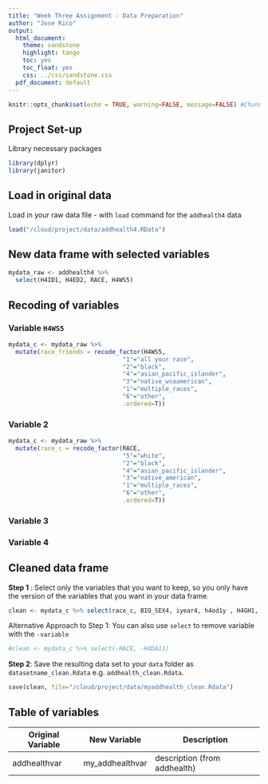 ```yaml
---
title: "Week Three Assignment - Data Preparation"
author: "Jose Rico"
output:
  html_document:
    theme: sandstone
    highlight: tango
    toc: yes
    toc_float: yes
    css: ../css/sandstone.css
  pdf_document: default
---
```



```r
knitr::opts_chunk$set(echo = TRUE, warning=FALSE, message=FALSE) #Chunk default settings 
```

## Project Set-up
Library necessary packages 
```r
library(dplyr)
library(janitor)
```

## Load in original data 
Load in your raw data file - with `load` command for the `addhealth4` data
```r
load("/cloud/project/data/addhealth4.RData")
```


## New data frame with selected variables 
```r
mydata_raw <- addhealth4 %>% 
  select(H4ID1, H4ED2, RACE, H4WS5)
```




## Recoding of variables

### Variable `H4WS5`

```r
mydata_c <- mydata_raw %>% 
  mutate(race_friends = recode_factor(H4WS5,
                                "1"="all your race",
                                "2"="black",
                                "4"="asian_pacific_islander",
                                "3"="native_wsaamerican",
                                "1"="multiple_races",
                                "6"="other",
                                .ordered=T))
```


### Variable 2

```r
mydata_c <- mydata_raw %>% 
  mutate(race_c = recode_factor(RACE,
                                "5"="white",
                                "2"="black",
                                "4"="asian_pacific_islander",
                                "3"="native_american",
                                "1"="multiple_races",
                                "6"="other",
                                .ordered=T))
```

### Variable 3

### Variable 4

## Cleaned data frame

**Step 1** : Select only the variables that you want to keep, so you only have the version of the variables that you want in your data frame.
```r
clean <- mydata_c %>% select(race_c, BIO_SEX4, iyear4, h4od1y , H4GH1, H4GH7, H4GH8, H4MH2, H4MH7, H4MH9, H4MH22, H4MH23, H4MH24, H4MH25, vigorous_activity)
```

Alternative Approach to Step 1: You can also use `select` to remove variable with the `-variable`
```r
#clean <- mydata_c %>% select(-RACE, -H4DA11)
```

**Step 2**: Save the resulting data set to your `data` folder as `datasetname_clean.Rdata` e.g. `addhealth_clean.Rdata`. 
```r
save(clean, file="/cloud/project/data/myaddhealth_clean.Rdata")
```



## Table of variables

Original Variable  |   New Variable  |    Description
-------------------|-----------------|------------------
addhealthvar  |  my_addhealthvar  | description (from addhealth)


